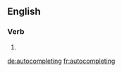 ==English==

===Verb===
{{head|en|present participle}}

# {{present participle of|autocomplete|lang=en|nocat=1}}

[[de:autocompleting]]
[[fr:autocompleting]]